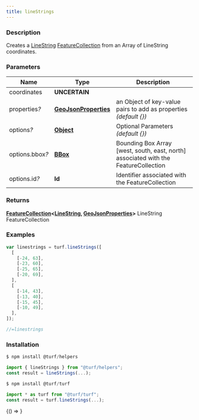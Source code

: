 ```yaml
---
title: lineStrings
---
```



### Description

Creates a [LineString](https://tools.ietf.org/html/rfc7946#section-3.1.4) [FeatureCollection](https://tools.ietf.org/html/rfc7946#section-3.3) from an Array of LineString coordinates.

### Parameters

| Name                 | Type                                                                                            | Description                                                                         |
| -------------------- | ----------------------------------------------------------------------------------------------- | ----------------------------------------------------------------------------------- |
| coordinates          | **UNCERTAIN**                                                                                   |                                                                                     |
| properties<i>?</i>   | **[GeoJsonProperties](https://tools.ietf.org/html/rfc7946#section-3.2)**                        | an Object of key-value pairs to add as properties _(default &#123;&#125;)_          |
| options<i>?</i>      | **[Object](https://developer.mozilla.org/docs/Web/JavaScript/Reference/Global_Objects/Object)** | Optional Parameters _(default &#123;&#125;)_                                        |
| options.bbox<i>?</i> | **[BBox](https://tools.ietf.org/html/rfc7946#section-5)**                                       | Bounding Box Array [west, south, east, north] associated with the FeatureCollection |
| options.id<i>?</i>   | **Id**                                                                                          | Identifier associated with the FeatureCollection                                    |

### Returns

**[FeatureCollection](https://tools.ietf.org/html/rfc7946#section-3.3)&lt;[LineString](https://tools.ietf.org/html/rfc7946#section-3.1.4), [GeoJsonProperties](https://tools.ietf.org/html/rfc7946#section-3.2)&gt;** LineString FeatureCollection

### Examples

```javascript
var linestrings = turf.lineStrings([
  [
    [-24, 63],
    [-23, 60],
    [-25, 65],
    [-20, 69],
  ],
  [
    [-14, 43],
    [-13, 40],
    [-15, 45],
    [-10, 49],
  ],
]);

//=linestrings
```

### Installation

```javascript
$ npm install @turf/helpers

import { lineStrings } from "@turf/helpers";
const result = lineStrings(...);
```

```javascript
$ npm install @turf/turf

import * as turf from "@turf/turf";
const result = turf.lineStrings(...);
```

<!-- Expose turf as global var for experimenting in the browser console -->

<BrowserOnly>{() => <WindowTurfGlobal turf={turf} />}</BrowserOnly>
